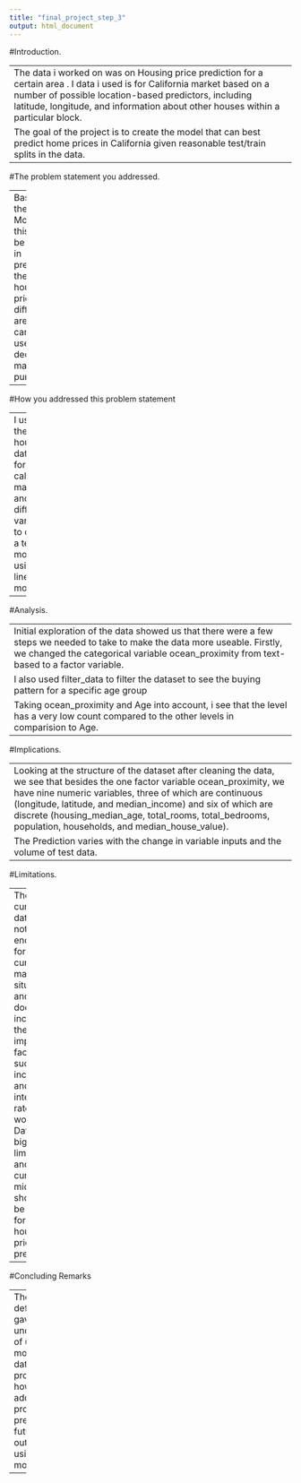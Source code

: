 ```yaml
---
title: "final_project_step_3"
output: html_document
---
```


#Introduction.

---
The data i worked on was on Housing price prediction for a certain area . I data i used is for California market based on a number of possible location-based predictors, including latitude, longitude, and information about other houses within a particular block.
The goal of the project is to create the model that can best predict home prices in California given reasonable test/train splits in the data.
---

#The problem statement you addressed. 

---
Based on the Model, this will be used in predicting the housing price in different areas and can be used in decision making purpose.   

---

#How you addressed this problem statement

---
I used the housing dataset for california market and used different variables to create a test model using linear model.

---

#Analysis.

---
Initial exploration of the data showed us that there were a few steps we needed to take to make the data more useable. Firstly, we changed the categorical variable ocean_proximity from text-based to a factor variable.
I also used filter_data to filter the dataset to see the buying pattern for a specific age group
Taking  ocean_proximity and Age into account, i see that the level has a very low count compared to the other levels in comparision to Age.
---

#Implications. 

---
Looking at the structure of the dataset after cleaning the data, we see that besides the one factor variable ocean_proximity, we have nine numeric variables, three of which are continuous (longitude, latitude, and median_income) and six of which are discrete (housing_median_age, total_rooms, total_bedrooms, population, households, and median_house_value).
The Prediction varies with the change in variable inputs and the volume of test data.
---

#Limitations.

---
The current dataset is not enough for the current market situation and doesnt include the important factors such as income and interest rate. So i would say Data is the biggest limitation and the current midel should not be used for the house price prediction.

---

#Concluding Remarks

---
The project is definitely gave me an understanding of using the models in the data science projects and how we can address the problems and predict the future outcome using the model.

---
